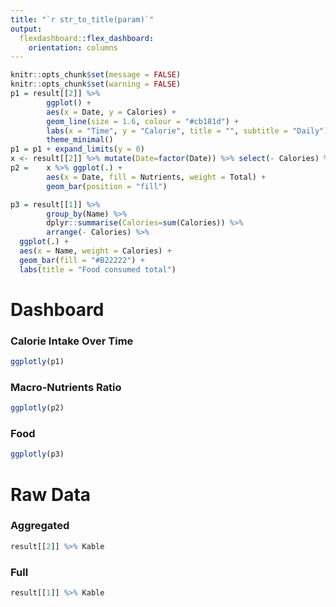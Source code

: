 ```yaml
---
title: "`r str_to_title(param)`"
output:
  flexdashboard::flex_dashboard:
    orientation: columns
---
```



```r
knitr::opts_chunk$set(message = FALSE)
knitr::opts_chunk$set(warning = FALSE)
p1 = result[[2]] %>%
        ggplot() +
        aes(x = Date, y = Calories) +
        geom_line(size = 1.6, colour = "#cb181d") +
        labs(x = "Time", y = "Calorie", title = "", subtitle = "Daily")+
        theme_minimal()
p1 = p1 + expand_limits(y = 0)
x <- result[[2]] %>% mutate(Date=factor(Date)) %>% select(- Calories) %>% gather( .,Nutrients, Total, Protein:Fat, factor_key=TRUE)
p2 =    x %>% ggplot(.) +
        aes(x = Date, fill = Nutrients, weight = Total) +
        geom_bar(position = "fill")

p3 = result[[1]] %>%
        group_by(Name) %>%
        dplyr::summarise(Calories=sum(Calories)) %>%
        arrange(- Calories) %>%
  ggplot(.) +
  aes(x = Name, weight = Calories) +
  geom_bar(fill = "#B22222") +
  labs(title = "Food consumed total")
```

Dashboard
=======================================================================


### Calorie Intake Over Time

```r
ggplotly(p1)
```

### Macro-Nutrients Ratio

```r
ggplotly(p2)
```

### Food

```r
ggplotly(p3)
```



Raw Data
=======================================================================


### Aggregated

```r
result[[2]] %>% Kable
```
### Full

```r
result[[1]] %>% Kable
```
